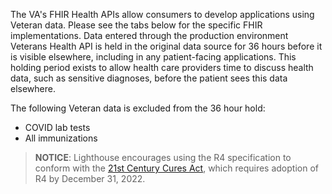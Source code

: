 The VA's FHIR Health APIs allow consumers to develop applications using Veteran data. Please see the tabs below for the specific FHIR implementations. Data entered through the production environment Veterans Health API is held in the original data source for 36 hours before it is visible elsewhere, including in any patient-facing applications. This holding period exists to allow health care providers time to discuss health data, such as sensitive diagnoses, before the patient sees this data elsewhere.

The following Veteran data is excluded from the 36 hour hold:
* COVID lab tests
* All immunizations

> **NOTICE**: Lighthouse encourages using the R4 specification to conform with the [21st Century Cures Act](https://www.federalregister.gov/documents/2020/05/01/2020-07419/21st-century-cures-act-interoperability-information-blocking-and-the-onc-health-it-certification#h-13), which requires adoption of R4 by December 31, 2022.
